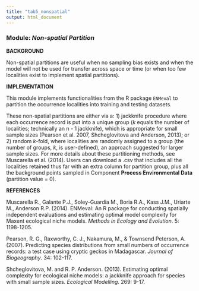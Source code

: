 ---
title: "tab5_nonspatial"
output: html_document
---

### **Module:** ***Non-spatial Partition***

**BACKGROUND**

Non-spatial partitions are useful when no sampling bias exists and when the model will not be used for transfer across space or time (or when too few localities exist to implement spatial partitions).

**IMPLEMENTATION**

This module implements functionalities from the R package `ENMeval` to partition the occurrence localities into training and testing datasets. 

These non-spatial partitions are either via a: 1) jackknife procedure where each occurrence record is put into a unique group (*k* equals the number of localities; technically an n - 1 jackknife), which is appropriate for small sample sizes (Pearson et al. 2007, Shcheglovitova and Anderson, 2013); or 2) random *k*-fold, where localities are randomly assigned to a group (the number of groups, *k*,  is user-defined), an approach suggested for larger sample sizes. For more details about these partitioning methods, see Muscarella et al. (2014). Users can download a .csv that includes all the localities retained thus far with an extra column for partition group, plus all the background points sampled in Component **Process Environmental Data** (partition value = 0).

**REFERENCES**

Muscarella R., Galante P.J., Soley-Guardia M., Boria R.A., Kass J.M., Uriarte M., Anderson R.P. (2014). ENMeval: An R package for conducting spatially independent evaluations and estimating optimal model complexity for Maxent ecological niche models. *Methods in Ecology and Evolution*. 5: 1198-1205.

Pearson, R. G., Raxworthy, C. J., Nakamura, M., & Townsend Peterson, A. (2007). Predicting species distributions from small numbers of occurrence records: a test case using cryptic geckos in Madagascar. *Journal of Biogeography*. 34: 102-117.

Shcheglovitova, M. and R. P. Anderson. (2013). Estimating optimal complexity for ecological niche models: a jackknife approach for species with small sample sizes. *Ecological Modelling*. 269: 9-17.
